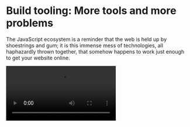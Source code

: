 
# Build tooling: More tools and more problems

The JavaScript ecosystem is a reminder that the web is held up by shoestrings and gum; it is this immense mess of technologies, all haphazardly thrown together, that somehow happens to work just enough to get your website online. 

<Video src="https://www.youtube.com/embed/Uo3cL4nrGOk" title="Interview with Senior JS Developer" />

I have no doubt that this heavily-customized, and poorly abstracted, tooling is one of the many things that scares away the casual developer from exploring frontend development. I hope to provide you with just enough context to see the forest among the trees, and let you resume your journey in frontend development. 

## Writing and running code

As the web has gotten more complex, JavaScript has turned from a simple scripting language--primarily embedded in HTML--to a full blown language. Its simple origins necessitated extensive tooling to keep up with the explosive adoption and ever-more-complex use-cases. 

### Languages 

While JavaScript, the runtime target, has experienced incredible growth, people have done a lot to avoid writing JavaScript, the language. For example, [CoffeeScript](https://coffeescript.org/#introduction) was pure syntactic sugar over JavaScript to emphasize the functional programming features of the language.

Beyond syntax, as JavaScript codebases grew, they needed static typing:

- [Flow](https://flow.org/en/docs/getting-started/): built by Facebook, one of the earliest attempts to add type annotations to JavaScript.
- [TypeScript](https://www.typescriptlang.org/): the most popular way to add types to JavaScript. Built by Microsoft, it has become the defacto way to add types to JavaScript with support across the ecosystem. 

A second transformation of the language happened with React. As mentioned last chapter, a core innovation of React was `.jsx` files: allowing developers to write HTML in JavaScript. JSX used a transpiler to transform JSX files into JavaScript files by transforming the HTML-like syntax into JavaScript function calls. Specifically, the transpiler can take

```jsx filename="example.jsx"
function Component() {
  return <h1 className='title'>Hello, world!</h1>;
}
```

... and transform it into this: 

```js filename="example.js"
function Component() {
  return JSX.createElement(
    'h1',
    {className: 'title'},
    'Hello, world!'
  );
}
```

Because of the popularity of TypeScript, there is now a `tsx` file type: TypeScript with HTML-like syntax. 

### Compilers and transpilers

Supporting those different languages are compilers and transpilers. In the world of frontend web development, the transpiler serves 4 key purposes:

- **Types**: Supporting static typing, probably through TypeScript
- **JSX**: Supporting JSX / TSX 
- **Supporting different runtimes**: these days, JavaScript runs everywhere--browsers (including different versions), the server, in desktop apps (via Electron), in CLI tools, etc. Those different runtimes require slightly different formats (more on that in the next section), and the compiler can abstract this away from the developer.
- **Polyfills**: Because different runtimes and different versions support different language features, the compiler can detect which features you need and inject any necessary polyfills.

Common compilers are: 
 
- [TSC](https://www.typescriptlang.org/docs/handbook/compiler-options.html): Ships with TypeScript. 
- [Babel](https://babeljs.io/): A pluggable compiler. Currently the most popular. 
- [SWC](https://swc.rs/): A replacement for Babel written by Vercel intended to be faster. 

Use of these compilers and transpilers are not mutually exclusive. It's not uncommon to see projects use both TSC and babel in the same build step.

### Linters 

Lastly, sizable codebases want to ensure that developers are following common formatting. [ESLint](https://eslint.org/) is the most popular linter, with [many community-built plugins](https://github.com/dustinspecker/awesome-eslint). 

While linters can catch many code-formatting bugs, [Prettier](https://prettier.io/) is a very popular code formatter. It is typically used along-side Eslint. 

## Build targets

Because JavaScript runs everywhere, new platforms continue to create support for JavaScript. It is a self fufilling prophecy.

### Runtimes 

While JavaScript does have a language spec: there are different runtime engines (with partial or extended implementations of the language), different versions, and different global variables available at runtime; as a result, you need to know what platform you're building your JavaScript program for. 

The most common place to run JavaScript is the browser. Browsers consist of two parts: the UI (how you navigate to web pages) and the browser engine, the part that takes web pages and runs / renders them; while there are many browsers, there are only a few [browser engines](https://en.wikipedia.org/wiki/Comparison_of_browser_engines). Three key JS engines to be aware of are: 

- Chrome: supported by the [V8 JavaScript engine](https://v8.dev/), maintained by Google
- Firefox: supported by the [SpiderMonkey JavaScript engine](https://spidermonkey.dev/), maintained by Mozilla
- Safari: supported by the [JavascriptCore engine](https://docs.webkit.org/Deep%20Dive/JSC/JavaScriptCore.html) (part of [WebKit](https://docs.webkit.org/index.html)), maintained by Apple

As code running in the browser, any scripts have access to the [document](https://developer.mozilla.org/en-US/docs/Web/API/Document) and [window](https://developer.mozilla.org/en-US/docs/Web/API/Window) global variables. 

For a long time, those were the only platforms most developers JavaScript authored JavaScript for. Then [Node](https://nodejs.org/en) came around and changed everything. Node took Chrome's JavaScript engine (V8) and created a set of APIs intended to run JavaScript outside the browser's sandbox. To this day, Node is the most popular way to author a JavaScript web server or run JavaScript scripts locally. It introduces a few [global variables](https://nodejs.org/api/globals.html) (including `global`, `process`, etc.) because the `window` and `document` APIs don't make sense when running outside of a web browser.

Because users sometimes need to test or run code against different versions of node, [nvm](https://github.com/nvm-sh/nvm) is a tool that lets users manage multiple node installs. 

While node is definitely still the most popular runtime for non-browser-based code, more recently we've seen the creation of new runtimes, including [Deno](https://deno.com/) and [Bun](https://bun.sh/), that try to improve upon the speed, size, and developer experience of node. 

For developers writing "native" (not browser based) applications, [Electron](https://www.electronjs.org/) is a platform built on top of Node and Chromium (the open source foundation of Chrome) that allows developers to write desktop apps in JavaScript. To enable that, it introduces a [suite of APIs](https://www.electronjs.org/docs/latest/api/app) to access the native platform. 

And for developers writing mobile apps, [React Native](https://reactnative.dev/) is the latest and most popular runtime allowing developers to write their mobile apps with web technologies. React Native used to use the platform's native JavaScript engine (V8 on Android and JavascriptCore on iOS), but more recently they've developed their own runtime, [Hermes](https://hermesengine.dev/). Much like Electron, it introduces a [handful of APIs](https://reactnative.dev/docs/appstate) for communicating with the host device. Older technologies that tried to make web technologies available to mobile developers include [NativeScript](https://nativescript.org/) and [Apache Cordova](https://cordova.apache.org/). 

### Module systems 

Due to its simple origins, JavaScript never had a good way to split out code across files. It wasn't intended for applications of that scale; as JavaScript broke out of the browser, this had to change, and many people rushed to create a solution. This led to many, competing solutions to the problem of "how do I import one JavaScript file from another".

These module systems have mostly been paired down to 2: 
- CommonJS (CJS): The most popular standard to date. 
- ECMAScript modules (ESM): The newer standard introduced as part of the JavaScript spec. This will eventually become *the* standard; it just takes time.

Older technologies that are no longer common are: 
- Asynchronous module definition (AMD): Created for a polyfill that is no longer necessary.
- Universal module definition (UMD): Created to unify the other module definition syntaxes. [Relevant XKCD](https://xkcd.com/927/).

Introduced by Node, [CommonJS](https://nodejs.org/docs/latest/api/modules.html) allows developers to assign variables and functions to an automatically created `module.exports` object (e.g. `module.exports.title = "Hello, world!"`), and then import files via `require("path/to/file.js")`. The contents of that file is the [wrapped in a function](https://nodejs.org/docs/latest/api/modules.html#the-module-wrapper) and executed, returning the resultant value of module.exports. This object is a [singleton](https://nodejs.org/docs/latest/api/modules.html#caching) (so requiring the object multiple times will return the same object).

[ECMAScript modules](https://nodejs.org/api/esm.html) improve on this standard in a few key ways: 

- Exports are now done via an `exports` keyword (`export const title = "Hello, world";`)
- Imports are done via an import keyword (`import { title } from "./path/to/file.js"`)
- [Promises](https://developer.mozilla.org/en-US/docs/Web/JavaScript/Reference/Global_Objects/Promise) can be awaited at the top level 

Because ECMAScript modules are a superset of CJS modules, ESM files can import CJS, but not the other way around. Sometimes authors will denote this by naming ESM files as `*.mjs`, although I do not recommend this because ESM will become the standard after a few years. 

### Bundlers 

While modules, predicatably, became a very popular way to organize code, web browsers never added first party support for them. The result was a need for packagers: a way to take all of the modularized code and concatenate it into one file. 

The most popular packager is [Webpack](https://webpack.js.org/), which not only bundles, but has an [extensive plugin ecosystem](https://webpack.js.org/plugins/).

That said, like everything else in this ecosystem, there are many alternatives. Some older ones include: 

- [Browserify](https://browserify.org/): early to the game, was very popular. 
- [Metro](https://metrobundler.dev/): used by React Native. 

More recently, there have been a class of new entrants, all targeting the same problem: improving upon Webpack's (notably bad) performance: 

- [Rollup](https://rollupjs.org/)
- [ESBuild](https://esbuild.github.io/)
- [Vite](https://vitejs.dev/)

Ultimately, the bundler is a glorified version of `cat`, with a few extra features to ensure things like: 

- Dependencies are correctly ordered 
- Any unreferenced code is removed (tree shaking)
- Files are split up to optimize for browser caching (e.g. if you depend on a library that is unlikely to change, output a separate file so the browser can cache it across version bumps of your application)
- Node globals are shimmed to work in the browser (a common one is to replace `process.env.FOO`, the way you access the env variable `FOO` with whatever the value of `FOO` is at build time)
- Minifying code to save network bandwidth (for example, comments don't need to be sent to the browser and whitespace can be removed)

When code is minified, most tools will generate [source maps](https://web.dev/articles/source-maps) to help you symbolicate stack traces. Make sure not to ship your source maps to production or users will be able to decompile your code. 

### Orchestrators 

That's a lot of tools. Running them all in concert is difficult. The result is a set of tooling intended to help you coordinate all the other tools. Other languages and ecosystems use [MAKE](https://www.gnu.org/software/make/manual/make.html), some JavaScript projects do to, but as is customary here, we also have our own, bespoke, solutions.

[Grunt](https://gruntjs.com/) and, later, [Gulp](https://gulpjs.com/) were introduced to help transform files. These days they're less frequent (as the packagers have subsumed much of this functionality), but still exist.

## Sharing code and scripts

The advent of modules and packages (more on that in a second) lowered the barrier to share and reuse others code, and led to an explosion of JavaScript libraries. 

### Libraries and frameworks

While modules certainly lowered the barrier to share, people have been sharing JavaScript forever. These days, most libraries can be found in the [NPM package registry](https://www.npmjs.com/). And range from full fledged frameworks (you can install Electron that way) to libraries that [add whitespace to strings](https://www.npmjs.com/package/left-pad).

There are too many libraries to go through my favorites, so instead I'll try to reference them as they're relevant in later chapters. Three general pieces of wisdom about them are: 

1. While libraries are really easy to add and appear really friendly, make no mistake, you are introducing someone else's code to your codebase. That code could be buggy, built with a different set of constraints, or plainly insecure. Because JS developers are so quick to introduce packages, software supply chain security is especially difficult in JavaScript. 
2. Speaking of different constraints, don't be afraid to peak into how a package is implemented. Far too often I hear developers say "well I can't do that because the package does something close to what we need, but not exactly what we need". Many packages are less than 100 lines, it's frequently easier and more maintainble to maintain that yourself than to hack around someone else's constraints. 
3. While many packages are written, far fewer are maintained. Part of the reason you'll hear me reference who authors which library is because I have far more faith that a tool built and used by Facebook will be maintained than one built by a no-name developer with no incentive to do so.

#### Shims and polyfills

One important class of libraries are shims and polyfills. But before we talk about them, we need to talk about the governance of the web. 

The web standard is officially maintained by the [W3C](https://www.w3.org/), a standalone group created to steward the protocols of the web; however, because browsers are maintained by various organizations, which APIs you can use depends on which parts of the spec the browser vendor has implemented. In addition,browser vendors (specifically Chrome and Safari) will implement APIs before they're standards as a way to serve the needs of their parent organizations (Google and Apple respectively) and as a way to push the web forward. 

[CanIUse](https://caniuse.com/) maintains a set of compatibility tables for various features across browser vendors and versions.

To deal with the inconsistency of runtimes, websites use one of three strategies:

- **Browser detection**: If you've ever seen the message "Please open this site in Chrome or Firefox for the best experience", you've experienced browser detection. The website is detecting which browser you're using, and gating the experience based on it, probably because the website requires some not-yet-widely-supported API. While common, this is broadly considered bad practice because it excludes niche browsers, excludes future browsers, and is unlikely to be updated once the new version of a currently-incompatible browser adds all the necessary APIs to support the site. 
- **Feature detection**: The better version of browser detection is feature detection, which simply asks "does the current browser support the specific feature I need" (for example, if you're trying to use the `window.querySelectorAll()` function, you can test if `window.querySelectorAll` is a function; because in incompatible browsers it's not even defined). A popular library for this is [Modernizr](https://modernizr.com/).
- **Polyfills (aka Shims)**: The even better version of feature detection is to not only detect if the browser supports a feature, but to retrofit it when it doesn't. As I said, JavaScript is an incredibly flexible langugae and even lets you add new functions to base types (for example, you can add a method to the base array type). Polyfills will detect if a browser has an API, and if not, define it for you; for example, the `.forEach()` method was introduced on arrays, but before every browser had it, websites might include a piece of code that checked if `forEach` existed on the base array type, and if not, [define it](https://vanillajstoolkit.com/polyfills/arrayforeach/). 

#### Evolving the langauge 

In addition to frameworks and polyfills, there are a handful of libraries dedicated to adding common utility functions to JavaScript. This is common in various languages; a popular example here is [underscore.js](https://underscorejs.org/).

While the bareness of JavaScript can be disheartening to developers coming from more full-featured languages, I'll leave you on a positive note: 

As one who's been watching the language and browser runtime evolve, we are making strides. For example, when jQuery was popular, selecting elements in the DOM was difficult. The author of jQuery built [Sizzle](https://github.com/jquery/sizzle), a library that abstracted away selecting elements and let developers use CSS selectors instead. Since then, browsers have added native support for this pattern with [document.querySelectorAll](https://developer.mozilla.org/en-US/docs/Web/API/Document/querySelectorAll). 

And it doesn't stop there, we're watching the same thing play out with [web components](https://developer.mozilla.org/en-US/docs/Web/API/Web_components) and [shadow DOM](https://developer.mozilla.org/en-US/docs/Web/API/Web_components/Using_shadow_DOM): browsers are adding native support for the component architecture that frontend libraries popularized. 

### Package managers 

Packaged with node came a tool called `npm`. `npm` created a standard way to share code. It specified a format of a zip archive with a `package.json` file at the root that specified any dependencies and the entrypoint to the code. It also provided an [online regsitry](https://www.npmjs.com/) to share these packages, that could easily be published to (using `npm publish`) or pulled from (using `npm install PACKAGE_NAME`). 

NPM is still the largest, and most common, registry; although some companies maintain private registries to share internal packages. 

That said, NPM is no longer the only package manager, and there are now other tools that help manage packages locally while still publish to and pulling from npm's online registry. [PNPM](https://pnpm.io/) is a tool developed as drop-in replacement for NPM, with one core advantage: it saves disk space by deduplicating shared packages across your machine. 

[Yarn](https://yarnpkg.com/) was developed by FB with a few key benefits over NPM: 

- **Zero install**: yarn stores a copy of dependencies as a zip file that you can commit. While you might wonder if committing dependencies is advisable, it speeds up CI and protects you from remote changes in the registry (in the past, people have removed versions of packages from NPM, breaking builds, and uploaded malicious versions that get updated with little auditability). 
- **Plug-n-play**: Yarn introduced [PNP](https://yarnpkg.com/features/pnp) as an opt-in way to save disk space, because zero install means that all packages are in zip files, why not override `require()` to simply reach into those zip files (which are unzipped in memory); this also saves the OS from having to page 100s-100,000s of tiny files into memory. While interesting in theory, and faster in practice, the ecosystem has not adopted it and getting tools like React Native, Webpack, or Electron to work with PNP is difficult. For this reason, I typically disable this.
- **Workspaces**: discussed below.

Because of Facebook's support, and the corresponding features intended for company-wide monorepos, yarn is my prefered package manager.

### Workspaces (monorepos)

Packages were great, and soon people started putting many packages in a single repo. If memory serves, I think React was one of the earliest people to do this. 

NPM did not have great support for importing local packages (and certainly not for developing multiple local packages simultaneously). Yarn solved this through [workspaces](https://classic.yarnpkg.com/lang/en/docs/workspaces/), and soon this became a common feature across various package managers. 

Along with supporting multiple local packages, developers needed a way to coordinate tasks across those packages (the most simple example being you should first build any dependencies of a package before you build the package itself). Two tools that came into existence were [TurboRepo](https://turbo.build/) and [Lerna](https://lerna.js.org/). Because TurboRepo is supported by Vercel, it is my preferred tool.

One edgecase to call out with multiple local packages is **Hoisting**: 

For background, when you import a package in node, node climbs the directory structure checking in `node_modules`. For example, if I require package `foo` from `/some/path/file.js`, node will check the following locations, stopping when it finds a file. 

1. `/some/path/node_modules/foo`, and then
2. `/some/node_modules/foo`, and then
3. `/node_modules/foo`

Now, imagine you have a repository with two workspaces, each which depend on react: 

```
repository/
  workspace-a/
    node_modules/
      react/
  workspace-b/
    node_modules/
      react/
```

If A depends on B, compiling A will result in an artifact that contains two copies of `react` (as any code in workspace-a that references react will resolve to one react, and any code in workspace-b that references react will resolve to another react). 

One way to solve this in a workspace is to "hoist" react:

```
repository/
  workspace-a/
  workspace-b/
  node_modules/
    react/
```

Now both workspaces will resolve to the same react. 

If you find this confusing, it is, but it's something to be mindful of when working with workspaces.

## Scaffolders 

If you had to set it all this tooling yourself, it could easily be a week of work. As a result, there are a handful of tools that help you scaffold new projects. 

The most common general tool here is [Yeoman](https://yeoman.io/), which lets developers author customer project [generators](https://yeoman.io/generators/). There are also application-specific scaffolders, such as [create-next-app](https://nextjs.org/docs/pages/api-reference/create-next-app), [create-react-native-app](https://github.com/expo/create-react-native-app), or [HTML5 boilerplate](https://html5boilerplate.com/).